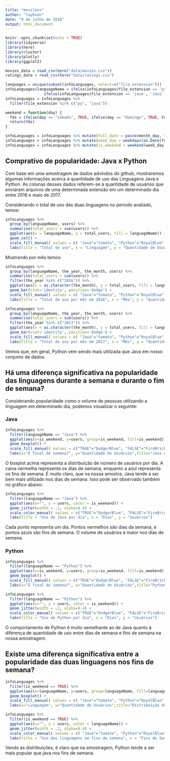 ```yaml
---
title: "movilens"
author: "laybson"
date: "9 de julho de 2018"
output: html_document
---
```


```r
knitr::opts_chunk$set(echo = TRUE)
library(tidyverse)
library(here)
library(cluster)
library(plotly)
library(ggplot2)

movies_data = read_csv(here("data/movies.csv"))
ratings_data = read_csv(here("data/ratings.csv")
```












```r
languages = unique(subset(infoLanguages, select=c("file_extension")))
infoLanguages$languageName = ifelse(infoLanguages$file_extension == 'py', 'Python',
                 ifelse(infoLanguages$file_extension == 'java', 'Java', 'Undefined'))
infoLanguages = infoLanguages %>%
  filter(file_extension %in% c("py", "java"))
```

```r
weekend = function(day) {
  fds = ifelse(day == "sábado", TRUE, ifelse(day == "domingo", TRUE, FALSE))
  return(fds)
}
```

```r
infoLanguages = infoLanguages %>% mutate(full_date = paste(month_day, the_month, the_year, sep = '-'))
infoLanguages = infoLanguages %>% mutate(week_day = weekdays(as.Date(full_date,'%d-%m-%Y')))
infoLanguages = infoLanguages %>% mutate(is_weekend = weekend(week_day))
```

## Comprativo de popularidade: Java x Python

Com base em uma amostragem de dados advindos do github, mostraremos algumas informações acerca à quantidade de uso das Linguagens Java e Python.
As colunas desses dados referem-se à quantidade de usuários que enviaram arquivos de uma determinada extensão em um determinado dia entre 2016 e maio de 2017.

Considerando o total de uso das duas linguagens no período avaliado, temos:

```r
infoLanguages %>%
  group_by(languageName, users) %>% 
  summarise(total_users = sum(users)) %>% 
  ggplot(aes(x = languageName, y = total_users, fill = languageName)) + 
  geom_col() +
  scale_fill_manual( values = c( "Java"="tomato", "Python"="RoyalBlue" ), guide = FALSE ) +
  labs(title = "Total de uso", x = "Linguagem", y = "Quantidade de Usuários")
```

Mostrando por mês temos:

```r
infoLanguages %>%
  group_by(languageName, the_year, the_month, users) %>% 
  summarise(total_users = sum(users)) %>% 
  filter(the_year %in% c("2016")) %>%
  ggplot(aes(x = as.character(the_month), y = total_users, fill = languageName)) + 
  geom_bar(stat='identity', position='dodge') +
  scale_fill_manual( values = c( "Java"="tomato", "Python"="RoyalBlue" )) +
  labs(title = "Total de uso por mês em 2016", x = "Mês", y = "Quantidade de Usuários")
```

```r
infoLanguages %>%
  group_by(languageName, the_year, the_month, users) %>% 
  summarise(total_users = sum(users)) %>% 
  filter(the_year %in% c("2017")) %>%
  ggplot(aes(x = as.character(the_month), y = total_users, fill = languageName)) + 
  geom_bar(stat='identity', position='dodge') +
  scale_fill_manual( values = c( "Java"="tomato", "Python"="RoyalBlue" )) +
  labs(title = "Total de uso por mês em 2017", x = "Mês", y = "Quantidade de Usuários")
```
Vemos que, em geral, Python vem sendo mais utilizada que Java em nosso conjunto de dados.


## Há uma diferença significativa na popularidade das linguagens durante a semana e durante o fim de semana?

Considerando popularidade como o volume de pessoas utilizando a linguagem em determinado dia, podemos visualizar o seguinte:

### Java


```r
infoLanguages %>%
  filter(languageName == "Java") %>%
  ggplot(aes(x=is_weekend, y=users, group=is_weekend, fill=is_weekend)) + 
  geom_boxplot() +
  scale_fill_manual( values = c("TRUE"="DodgerBlue", "FALSE"="FireBrick" )) +
  labs(x="É final de semana?", y="Quantidade de Usuários",title="Java é mais popular em dias de semana ou fins de semana?")
```
O boxplot acima representa a distribuição de número de usuários por dia. A caixa vermelha representa os dias de semana, enquanto a azul representa os fins de semana. É muito claro, que na nossa amostra, Java tende a ser bem mais utilizado nos dias de semana. Isso pode ser observado também no gráfico abaixo:

```r
infoLanguages %>%
  filter(languageName == "Java") %>%
  ggplot(aes(x="", y = users, color = is_weekend)) +
  geom_jitter(width = .2, alpha=0.4) +
  scale_color_manual( values = c("TRUE"="DodgerBlue", "FALSE"="FireBrick" )) +
  labs(title = "Uso de Java por dia", x = "Dias", y = "Usuários")
```

Cada ponto representa um dia. Pontos vermelhos são dias da semana, e pontos azuis são fins de semana. O volume de usuários á maior nos dias de semana.


### Python

```r
infoLanguages %>%
  filter(languageName == "Python") %>%
  ggplot(aes(x=is_weekend, y=users, group=is_weekend, fill=is_weekend)) + 
  geom_boxplot() +
  scale_fill_manual( values = c("TRUE"="DodgerBlue", "FALSE"="FireBrick" )) +
  labs(x="É final de semana?", y="Quantidade de Usuários",title="Python é mais popular em dias de semana ou fins de semana?")
```

```r
infoLanguages %>%
  filter(languageName == "Python") %>%
  ggplot(aes(x="", y = users, color = is_weekend)) +
  geom_jitter(width = .2, alpha=0.4) +
  scale_color_manual( values = c("TRUE"="DodgerBlue", "FALSE"="FireBrick" )) +
  labs(title = "Uso de Python por dia", x = "Dias", y = "Usuários")
```

O comportamento de Python é muito semelhante ao de Java quanto à diferença de quantidade de uso entre dias de semana e fins de semana na nossa amostragem.

## Existe uma diferença significativa entre a popularidade das duas linguagens nos fins de semana?

```r
infoLanguages %>%
  filter(is_weekend == TRUE) %>%
  ggplot(aes(x=languageName, y=users, group=languageName, fill=languageName)) + 
  geom_boxplot() +
  scale_fill_manual( values = c( "Java"="tomato", "Python"="RoyalBlue" )) +
  labs(x="Linguagem", y="Quantidade de Usuários",title="Distribuição de uso em fins de semana")
```

```r
infoLanguages %>%
  filter(is_weekend == TRUE) %>%
  ggplot(aes(x="", y = users, color = languageName)) +
  geom_jitter(width = .2, alpha=0.4) +
  scale_color_manual( values = c( "Java"="tomato", "Python"="RoyalBlue" )) +
  labs(title = "Uso das linguagens em fins de semana", x = "Fins de Semana", y = "Usuários")
```

Vendo as distribuições, é claro que na amostragem, Python tende a ser mais popular que java nos fins de semana.